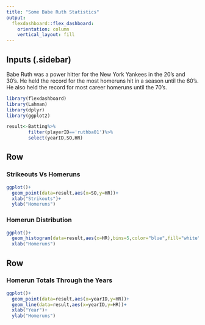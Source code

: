 ```yaml
---
title: "Some Babe Ruth Statistics"
output: 
  flexdashboard::flex_dashboard:
    orientation: column
    vertical_layout: fill
---
```


Inputs (.sidebar)
----------------------------------------------------------------------
Babe Ruth was a power hitter for the New York Yankees in the 20's and 30's.
He held the record for the most homeruns hit in a season until the 60's.
He also held the record for most career homeruns until the 70's.

```r
library(flexdashboard)
library(Lahman)
library(dplyr)
library(ggplot2)

result<-Batting%>%
        filter(playerID=='ruthba01')%>%
        select(yearID,SO,HR)
```

Row {data-height=350}
-----------------------------------------------------------------------

### Strikeouts Vs Homeruns

```r
ggplot()+
  geom_point(data=result,aes(x=SO,y=HR))+
  xlab("Strikouts")+
  ylab("Homeruns")
```

### Homerun Distribution

```r
ggplot()+
  geom_histogram(data=result,aes(x=HR),bins=5,color="blue",fill="white")+
  xlab("Homeruns")
```

Row {data-height=650}
-----------------------------------------------------------------------

### Homerun Totals Through the Years

```r
ggplot()+
  geom_point(data=result,aes(x=yearID,y=HR))+
  geom_line(data=result,aes(x=yearID,y=HR))+
  xlab("Year")+
  ylab("Homeruns")
```


